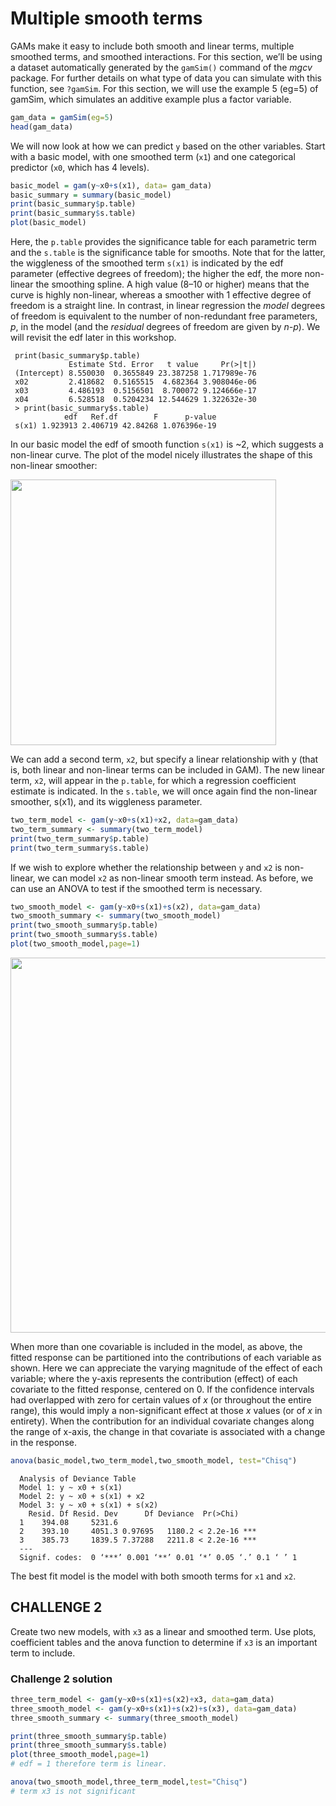 # Multiple smooth terms

GAMs make it easy to include both smooth and linear terms, multiple
smoothed terms, and smoothed interactions. For this section, we'll be
using a dataset automatically generated by the `gamSim()` command of the
*mgcv* package. For further details on what type of data you can
simulate with this function, see `?gamSim`. For this section, we will
use the example 5 (eg=5) of gamSim, which simulates an additive example
plus a factor variable.

```r
gam_data = gamSim(eg=5)
head(gam_data) 
```

We will now look at how we can predict `y` based on the other variables.
Start with a basic model, with one smoothed term (`x1`) and one
categorical predictor (`x0`, which has 4 levels).

```r
basic_model = gam(y~x0+s(x1), data= gam_data)
basic_summary = summary(basic_model)
print(basic_summary$p.table)
print(basic_summary$s.table)
plot(basic_model)
```

Here, the `p.table` provides the significance table for each parametric
term and the `s.table` is the significance table for smooths. Note that
for the latter, the wiggleness of the smoothed term `s(x1)` is indicated
by the edf parameter (effective degrees of freedom); the higher the edf,
the more non-linear the smoothing spline. A high value (8--10 or higher)
means that the curve is highly non-linear, whereas a smoother with 1
effective degree of freedom is a straight line. In contrast, in linear
regression the *model* degrees of freedom is equivalent to the number of
non-redundant free parameters, *p*, in the model (and the *residual*
degrees of freedom are given by *n-p*). We will revisit the edf later in
this workshop.

     print(basic_summary$p.table)
                 Estimate Std. Error   t value     Pr(>|t|)
     (Intercept) 8.550030  0.3655849 23.387258 1.717989e-76
     x02         2.418682  0.5165515  4.682364 3.908046e-06
     x03         4.486193  0.5156501  8.700072 9.124666e-17
     x04         6.528518  0.5204234 12.544629 1.322632e-30
     > print(basic_summary$s.table)
                edf   Ref.df        F      p-value
     s(x1) 1.923913 2.406719 42.84268 1.076396e-19

In our basic model the edf of smooth function `s(x1)` is \~2, which
suggests a non-linear curve. The plot of the model nicely illustrates
the shape of this non-linear smoother:

![](images//graphic2.2.jpg){width="425"}

We can add a second term, `x2`, but specify a linear relationship with y
(that is, both linear and non-linear terms can be included in GAM). The
new linear term, `x2`, will appear in the `p.table`, for which a
regression coefficient estimate is indicated. In the `s.table`, we will
once again find the non-linear smoother, s(x1), and its wiggleness
parameter.

```r
two_term_model <- gam(y~x0+s(x1)+x2, data=gam_data)
two_term_summary <- summary(two_term_model)
print(two_term_summary$p.table)
print(two_term_summary$s.table)
```

If we wish to explore whether the relationship between `y` and `x2` is
non-linear, we can model `x2` as non-linear smooth term instead. As
before, we can use an ANOVA to test if the smoothed term is necessary.

```r
two_smooth_model <- gam(y~x0+s(x1)+s(x2), data=gam_data)
two_smooth_summary <- summary(two_smooth_model)
print(two_smooth_summary$p.table)
print(two_smooth_summary$s.table)
plot(two_smooth_model,page=1)
```

![](images//graphic2.4.jpg){width="600"}

When more than one covariable is included in the model, as above, the
fitted response can be partitioned into the contributions of each
variable as shown. Here we can appreciate the varying magnitude of the
effect of each variable; where the y-axis represents the contribution
(effect) of each covariate to the fitted response, centered on 0. If the
confidence intervals had overlapped with zero for certain values of *x*
(or throughout the entire range), this would imply a non-significant
effect at those *x* values (or of *x* in entirety). When the contribution
for an individual covariate changes along the range of x-axis, the
change in that covariate is associated with a change in the response.

```r
anova(basic_model,two_term_model,two_smooth_model, test="Chisq")
```

      Analysis of Deviance Table
      Model 1: y ~ x0 + s(x1)
      Model 2: y ~ x0 + s(x1) + x2
      Model 3: y ~ x0 + s(x1) + s(x2)
        Resid. Df Resid. Dev      Df Deviance  Pr(>Chi)    
      1    394.08     5231.6                               
      2    393.10     4051.3 0.97695   1180.2 < 2.2e-16 ***
      3    385.73     1839.5 7.37288   2211.8 < 2.2e-16 ***
      ---
      Signif. codes:  0 ‘***’ 0.001 ‘**’ 0.01 ‘*’ 0.05 ‘.’ 0.1 ‘ ’ 1

The best fit model is the model with both smooth terms for `x1` and `x2`.

## CHALLENGE 2

Create two new models, with `x3` as a linear and smoothed term. Use plots,
coefficient tables and the anova function to determine if `x3` is an
important term to include.

### Challenge 2 solution

```r
three_term_model <- gam(y~x0+s(x1)+s(x2)+x3, data=gam_data)
three_smooth_model <- gam(y~x0+s(x1)+s(x2)+s(x3), data=gam_data)
three_smooth_summary <- summary(three_smooth_model)

print(three_smooth_summary$p.table)
print(three_smooth_summary$s.table)
plot(three_smooth_model,page=1)
# edf = 1 therefore term is linear.

anova(two_smooth_model,three_term_model,test="Chisq")
# term x3 is not significant
```
